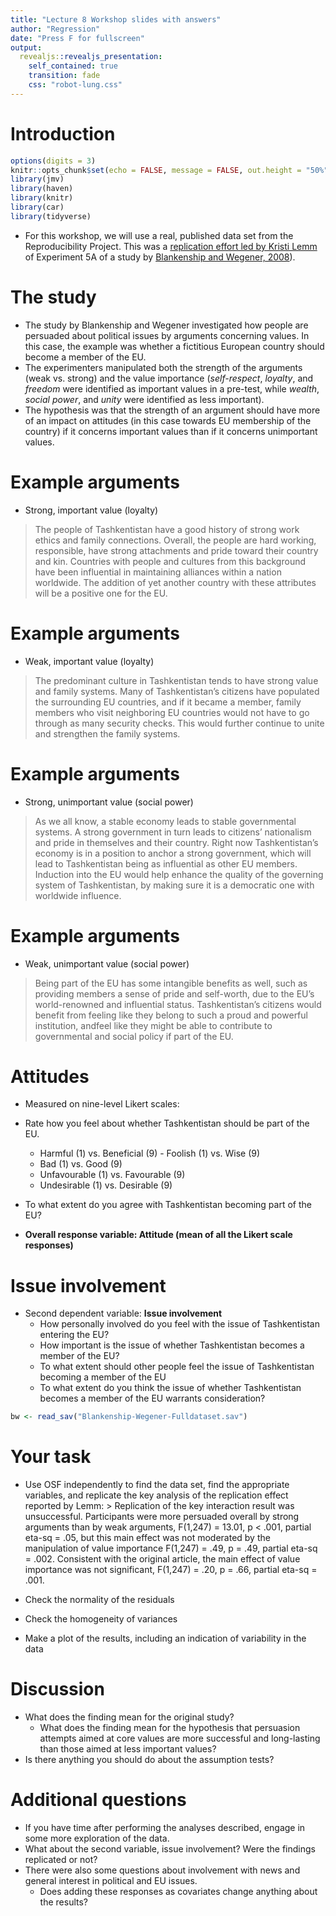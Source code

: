 ```yaml
---
title: "Lecture 8 Workshop slides with answers"
author: "Regression"
date: "Press F for fullscreen"
output: 
  revealjs::revealjs_presentation:
    self_contained: true
    transition: fade
    css: "robot-lung.css"
---
```


# Introduction

```r
options(digits = 3)
knitr::opts_chunk$set(echo = FALSE, message = FALSE, out.height = "50%", fig.width = 8, fig.height = 4.5, cache = TRUE)
library(jmv)
library(haven)
library(knitr)
library(car)
library(tidyverse)
```

-   For this workshop, we will use a real, published data set from the Reproducibility Project. This was a [replication effort led by Kristi Lemm](https://osf.io/2gx4k/) of Experiment 5A of a study by [Blankenship and Wegener, 2008](https://www.researchgate.net/profile/Duane-Wegener/publication/303752392_Opening_the_Mind_to_Close_It_Considering_a_Message_in_Light_of_Important_Values_Increases_Message_Processing_and_Later_Resistance_to_Change/links/585962c308ae3852d2559756/Opening-the-Mind-to-Close-It-Considering-a-Message-in-Light-of-Important-Values-Increases-Message-Processing-and-Later-Resistance-to-Change.pdf)).

# The study
- The study by Blankenship and Wegener investigated how people are persuaded about political issues by arguments concerning values. In this case, the example was whether a fictitious European country should become a member of the EU. 
- The experimenters manipulated both the strength of the arguments (weak vs. strong) and the value importance (*self-respect*, *loyalty*, and *freedom* were identified as important values in a pre-test, while *wealth*, *social power*, and *unity* were identified as less important). 
- The hypothesis was that the strength of an argument should have more of an impact on attitudes (in this case towards EU membership of the country) if it concerns important values than if it concerns unimportant values.

# Example arguments
- Strong, important value (loyalty)

> The people of Tashkentistan have a good history of strong work ethics and family connections.  Overall, the people are hard working, responsible, have strong attachments and pride toward their country and kin.  Countries with people and cultures from this background have been influential in maintaining alliances within a nation worldwide.  The addition of yet another country with these attributes will be a positive one for the EU.

# Example arguments
- Weak, important value (loyalty)

> The predominant culture in Tashkentistan tends to have strong value and family systems.  Many of Tashkentistan’s citizens have populated the surrounding EU countries, and if it became a member, family members who visit neighboring EU countries would not have to go through as many security checks.  This would further continue to unite and strengthen the family systems. 

# Example arguments
- Strong, unimportant value (social power)

> As we all know, a stable economy leads to stable governmental systems.  A strong government in turn leads to citizens’ nationalism and pride in themselves and their country.   Right now Tashkentistan’s economy is in a position to anchor a strong government, which will lead to Tashkentistan being as influential as other EU members.  Induction into the EU would help enhance the quality of the governing system of Tashkentistan, by making sure it is a democratic one with worldwide influence. 

# Example arguments
- Weak, unimportant value (social power)

> Being part of the EU has some intangible benefits as well, such as providing members a sense of pride and self-worth, due to the EU’s world-renowned and influential status.  Tashkentistan’s citizens would benefit from feeling like they belong to such a proud and powerful institution, andfeel like they might be able to contribute to governmental and social policy if part of the EU.  

# Attitudes
- Measured on nine-level Likert scales:
- Rate how you feel about whether Tashkentistan should be part of the EU.            
    - Harmful (1) vs. Beneficial (9)                                                              - Foolish (1) vs. Wise (9)                                                               
    - Bad (1) vs. Good (9)
    - Unfavourable (1) vs. Favourable (9)                                                    
    - Undesirable (1) vs. Desirable (9)                                                    
- To what extent do you agree with Tashkentistan becoming part of the EU?

- **Overall response variable: Attitude (mean of all the Likert scale responses)**


# Issue involvement
- Second dependent variable: **Issue involvement**
  - How personally involved do you feel with the issue of Tashkentistan entering the EU?      
  - How important is the issue of whether Tashkentistan becomes a member of the EU?           
  - To what extent should other people feel the issue of Tashkentistan becoming a member of the EU
  - To what extent do you think the issue of whether Tashkentistan becomes a member of the EU     warrants consideration?

```r
bw <- read_sav("Blankenship-Wegener-Fulldataset.sav")
```

# Your task

-   Use OSF independently to find the data set, find the appropriate variables, and replicate the key analysis of the replication effect reported by Lemm: 
>  Replication of the key interaction result was unsuccessful. Participants were more persuaded overall by strong arguments than by weak arguments, F(1,247) = 13.01, p < .001, partial eta-sq = .05, but this main effect was not moderated by the manipulation of value importance F(1,247) = .49, p = .49, partial eta-sq = .002. Consistent with the original article, the main effect of value importance was not significant, F(1,247) = .20, p = .66, partial eta-sq = .001.

- Check the normality of the residuals

- Check the homogeneity of variances

- Make a plot of the results, including an indication of variability in the data

# Discussion
- What does the finding mean for the original study?
    - What does the finding mean for the hypothesis that persuasion attempts aimed at core values are more successful and long-lasting than those aimed at less important values?
- Is there anything you should do about the assumption tests?

# Additional questions

-   If you have time after performing the analyses described, engage in some more exploration of the data.
- What about the second variable, issue involvement? Were the findings replicated or not?
- There were also some questions about involvement with news and general interest in political and EU issues.
    - Does adding these responses as covariates change anything about the results?

